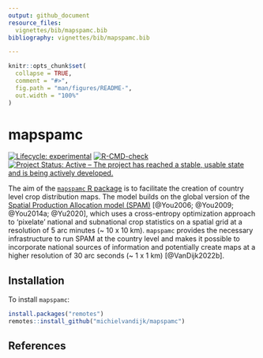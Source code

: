 ```yaml
---
output: github_document
resource_files:
  vignettes/bib/mapspamc.bib
bibliography: vignettes/bib/mapspamc.bib

---
```


<!-- README.md is generated from README.Rmd. Please edit that file -->

```r
knitr::opts_chunk$set(
  collapse = TRUE,
  comment = "#>",
  fig.path = "man/figures/README-",
  out.width = "100%"
)
```
# mapspamc


<!-- badges: start -->
[![Lifecycle: experimental](https://img.shields.io/badge/lifecycle-experimental-orange.svg)](https://www.tidyverse.org/lifecycle/#experimental)
[![R-CMD-check](https://github.com/michielvandijk/mapspamc/workflows/R-CMD-check/badge.svg)](https://github.com/michielvandijk/mapspamc/actions)
[![Project Status: Active – The project has reached a stable, usable state and is being actively developed.](https://www.repostatus.org/badges/latest/active.svg)](https://www.repostatus.org/#active)
<!-- badges: end -->

The aim of the [`mapspamc` R package](https://github.com/michielvandijk/mapspamc) is to facilitate the creation of country level crop distribution maps. The model builds on the global version of the [Spatial Production Allocation model (SPAM)](www.mapspam.info) [@You2006; @You2009; @You2014a; @Yu2020], which uses a cross-entropy optimization approach to 'pixelate' national and subnational crop statistics on a spatial grid at a resolution of 5 arc minutes (~ 10 x 10 km). `mapspamc` provides the necessary infrastructure to run SPAM at the country level and makes it possible to incorporate national sources of information and potentially create maps at a higher resolution of 30 arc seconds (~ 1 x 1 km) [@VanDijk2022b]. 


## Installation

To install `mapspamc`:

``` r
install.packages("remotes")
remotes::install_github("michielvandijk/mapspamc")
```

## References
